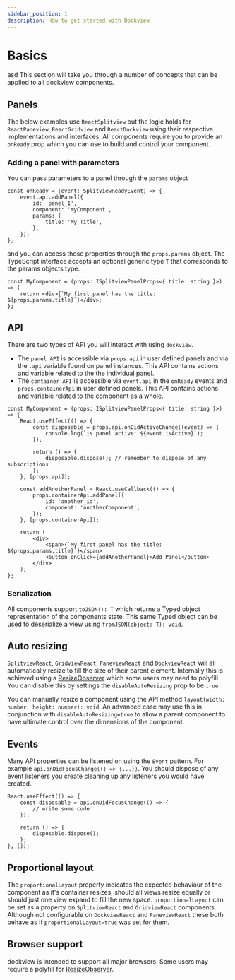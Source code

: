 ```yaml
---
sidebar_position: 1
description: How to get started with Dockview
---
```



# Basics

asd
This section will take you through a number of concepts that can be applied to all dockview components.

## Panels

The below examples use `ReactSplitview` but the logic holds for `ReactPaneview`, `ReactGridview` and `ReactDockview` using their respective implementations and interfaces.
All components require you to provide an `onReady` prop which you can use to build and control your component.

### Adding a panel with parameters

You can pass parameters to a panel through the `params` object

```tsx
const onReady = (event: SplitviewReadyEvent) => {
    event.api.addPanel({
        id: 'panel_1',
        component: 'myComponent',
        params: {
            title: 'My Title',
        },
    });
};
```

and you can access those properties through the `props.params` object. The TypeScript interface accepts an optional generic type `T` that corresponds to the params objects type.

```tsx
const MyComponent = (props: ISplitviewPanelProps<{ title: string }>) => {
    return <div>{`My first panel has the title: ${props.params.title}`}</div>;
};
```

## API

There are two types of API you will interact with using `dockview`.

-   The `panel API` is accessible via `props.api` in user defined panels and via the `.api` variable found on panel instances. This API contains actions and variable related to the the individual panel.
-   The `container API` is accessible via `event.api` in the `onReady` events and `props.containerApi` in user defined panels. This API contains actions and variable related to the component as a whole.

```tsx
const MyComponent = (props: ISplitviewPanelProps<{ title: string }>) => {
    React.useEffect(() => {
        const disposable = props.api.onDidActiveChange((event) => {
            console.log(`is panel active: ${event.isActive}`);
        });

        return () => {
            disposable.dispose(); // remember to dispose of any subscriptions
        };
    }, [props.api]);

    const addAnotherPanel = React.useCallback(() => {
        props.containerApi.addPanel({
            id: 'another_id',
            component: 'anotherComponent',
        });
    }, [props.containerApi]);

    return (
        <div>
            <span>{`My first panel has the title: ${props.params.title}`}</span>
            <button onClick={addAnotherPanel}>Add Panel</button>
        </div>
    );
};
```

### Serialization

All components support `toJSON(): T` which returns a Typed object representation of the components state. This same Typed object can be used to deserialize a view using `fromJSON(object: T): void`.

## Auto resizing

`SplitviewReact`, `GridviewReact`, `PaneviewReact` and `DockviewReact` will all automatically resize to fill the size of their parent element.
Internally this is achieved using a [ResizeObserver](https://developer.mozilla.org/en-US/docs/Web/API/ResizeObserver) which some users may need to polyfill.
You can disable this by settings the `disableAutoResizing` prop to be `true`.

You can manually resize a component using the API method `layout(width: number, height: number): void`.
An advanced case may use this in conjunction with `disableAutoResizing=true` to allow a parent component to have ultimate control over the dimensions of the component.

## Events

Many API properties can be listened on using the `Event` pattern. For example `api.onDidFocusChange(() => {...})`.
You should dispose of any event listeners you create cleaning up any listeners you would have created.

```tsx
React.useEffect(() => {
    const disposable = api.onDidFocusChange(() => {
        // write some code
    });

    return () => {
        disposable.dispose();
    };
}, []);
```

## Proportional layout

The `proportionalLayout` property indicates the expected behaviour of the component as it's container resizes, should all views resize equally or should just one view expand to fill the new space. `proportionalLayout` can be set as a property on `SplitviewReact` and `GridviewReact` components.
Although not configurable on `DockviewReact` and `PaneviewReact` these both behave as if `proportionalLayout=true` was set for them.

<SimpleSplitview2 proportional={false} />

<SimpleSplitview2 proportional={true} />

## Browser support

dockview is intended to support all major browsers. Some users may require a polyfill for [ResizeObserver](https://developer.mozilla.org/en-US/docs/Web/API/ResizeObserver).
